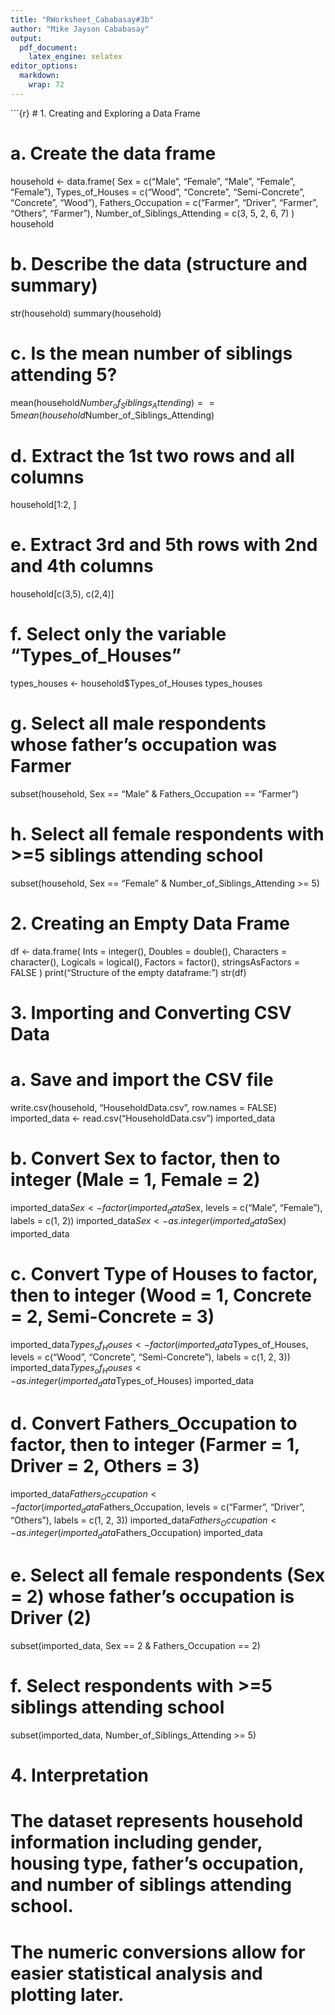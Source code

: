 ```yaml
---
title: "RWorksheet_Cababasay#3b"
author: "Mike Jayson Cababasay"
output:
  pdf_document:
    latex_engine: xelatex
editor_options: 
  markdown: 
    wrap: 72
---
```


\`\`\`{r} \# 1. Creating and Exploring a Data Frame

# a. Create the data frame

household \<- data.frame( Sex = c("Male", "Female", "Male", "Female",
"Female"), Types_of_Houses = c("Wood", "Concrete", "Semi-Concrete",
"Concrete", "Wood"), Fathers_Occupation = c("Farmer", "Driver",
"Farmer", "Others", "Farmer"), Number_of_Siblings_Attending = c(3, 5, 2,
6, 7) ) household

# b. Describe the data (structure and summary)

str(household) summary(household)

# c. Is the mean number of siblings attending 5?

mean(household$Number_of_Siblings_Attending) == 5
mean(household$Number_of_Siblings_Attending)

# d. Extract the 1st two rows and all columns

household[1:2, ]

# e. Extract 3rd and 5th rows with 2nd and 4th columns

household[c(3,5), c(2,4)]

# f. Select only the variable "Types_of_Houses"

types_houses \<- household\$Types_of_Houses types_houses

# g. Select all male respondents whose father's occupation was Farmer

subset(household, Sex == "Male" & Fathers_Occupation == "Farmer")

# h. Select all female respondents with \>=5 siblings attending school

subset(household, Sex == "Female" & Number_of_Siblings_Attending \>= 5)

# 2. Creating an Empty Data Frame

df \<- data.frame( Ints = integer(), Doubles = double(), Characters =
character(), Logicals = logical(), Factors = factor(), stringsAsFactors
= FALSE ) print("Structure of the empty dataframe:") str(df)

# 3. Importing and Converting CSV Data

# a. Save and import the CSV file

write.csv(household, "HouseholdData.csv", row.names = FALSE)
imported_data \<- read.csv("HouseholdData.csv") imported_data

# b. Convert Sex to factor, then to integer (Male = 1, Female = 2)

imported_data$Sex <- factor(imported_data$Sex, levels = c("Male",
"Female"), labels = c(1, 2))
imported_data$Sex <- as.integer(imported_data$Sex) imported_data

# c. Convert Type of Houses to factor, then to integer (Wood = 1, Concrete = 2, Semi-Concrete = 3)

imported_data$Types_of_Houses <- factor(imported_data$Types_of_Houses,
levels = c("Wood", "Concrete", "Semi-Concrete"), labels = c(1, 2, 3))
imported_data$Types_of_Houses <- as.integer(imported_data$Types_of_Houses)
imported_data

# d. Convert Fathers_Occupation to factor, then to integer (Farmer = 1, Driver = 2, Others = 3)

imported_data$Fathers_Occupation <- factor(imported_data$Fathers_Occupation,
levels = c("Farmer", "Driver", "Others"), labels = c(1, 2, 3))
imported_data$Fathers_Occupation <- as.integer(imported_data$Fathers_Occupation)
imported_data

# e. Select all female respondents (Sex = 2) whose father's occupation is Driver (2)

subset(imported_data, Sex == 2 & Fathers_Occupation == 2)

# f. Select respondents with \>=5 siblings attending school

subset(imported_data, Number_of_Siblings_Attending \>= 5)

# 4. Interpretation

# The dataset represents household information including gender, housing type, father's occupation, and number of siblings attending school.

# The numeric conversions allow for easier statistical analysis and plotting later.
